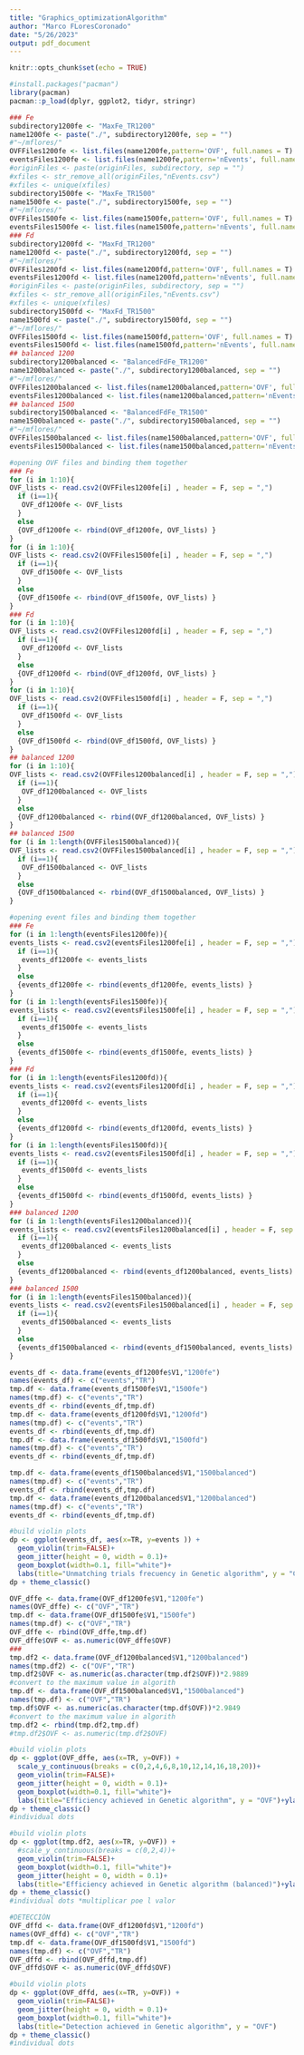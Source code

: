 ```yaml
---
title: "Graphics_optimizationAlgorithm"
author: "Marco FLoresCoronado"
date: "5/26/2023"
output: pdf_document
---
```


```r
knitr::opts_chunk$set(echo = TRUE)
```

```r
#install.packages("pacman")
library(pacman)
pacman::p_load(dplyr, ggplot2, tidyr, stringr)
```

```r
### Fe
subdirectory1200fe <- "MaxFe_TR1200"
name1200fe <- paste("./", subdirectory1200fe, sep = "")
#"~/mflores/"
OVFFiles1200fe <- list.files(name1200fe,pattern='OVF', full.names = T)
eventsFiles1200fe <- list.files(name1200fe,pattern='nEvents', full.names = T)
#originFiles <- paste(originFiles, subdirectory, sep = "")
#xfiles <- str_remove_all(originFiles,"nEvents.csv")
#xfiles <- unique(xfiles)
subdirectory1500fe <- "MaxFe_TR1500"
name1500fe <- paste("./", subdirectory1500fe, sep = "")
#"~/mflores/"
OVFFiles1500fe <- list.files(name1500fe,pattern='OVF', full.names = T)
eventsFiles1500fe <- list.files(name1500fe,pattern='nEvents', full.names = T)
### Fd
subdirectory1200fd <- "MaxFd_TR1200"
name1200fd <- paste("./", subdirectory1200fd, sep = "")
#"~/mflores/"
OVFFiles1200fd <- list.files(name1200fd,pattern='OVF', full.names = T)
eventsFiles1200fd <- list.files(name1200fd,pattern='nEvents', full.names = T)
#originFiles <- paste(originFiles, subdirectory, sep = "")
#xfiles <- str_remove_all(originFiles,"nEvents.csv")
#xfiles <- unique(xfiles)
subdirectory1500fd <- "MaxFd_TR1500"
name1500fd <- paste("./", subdirectory1500fd, sep = "")
#"~/mflores/"
OVFFiles1500fd <- list.files(name1500fd,pattern='OVF', full.names = T)
eventsFiles1500fd <- list.files(name1500fd,pattern='nEvents', full.names = T)
## balanced 1200
subdirectory1200balanced <- "BalancedFdFe_TR1200"
name1200balanced <- paste("./", subdirectory1200balanced, sep = "")
#"~/mflores/"
OVFFiles1200balanced <- list.files(name1200balanced,pattern='OVF', full.names = T)
eventsFiles1200balanced <- list.files(name1200balanced,pattern='nEvents', full.names = T)
## balanced 1500
subdirectory1500balanced <- "BalancedFdFe_TR1500"
name1500balanced <- paste("./", subdirectory1500balanced, sep = "")
#"~/mflores/"
OVFFiles1500balanced <- list.files(name1500balanced,pattern='OVF', full.names = T)
eventsFiles1500balanced <- list.files(name1500balanced,pattern='nEvents', full.names = T)
```

```r
#opening OVF files and binding them together
### Fe
for (i in 1:10){
OVF_lists <- read.csv2(OVFFiles1200fe[i] , header = F, sep = ",")
  if (i==1){
   OVF_df1200fe <- OVF_lists
  }
  else
  {OVF_df1200fe <- rbind(OVF_df1200fe, OVF_lists) }
}
for (i in 1:10){
OVF_lists <- read.csv2(OVFFiles1500fe[i] , header = F, sep = ",")
  if (i==1){
   OVF_df1500fe <- OVF_lists
  }
  else
  {OVF_df1500fe <- rbind(OVF_df1500fe, OVF_lists) }
}
### Fd
for (i in 1:10){
OVF_lists <- read.csv2(OVFFiles1200fd[i] , header = F, sep = ",")
  if (i==1){
   OVF_df1200fd <- OVF_lists
  }
  else
  {OVF_df1200fd <- rbind(OVF_df1200fd, OVF_lists) }
}
for (i in 1:10){
OVF_lists <- read.csv2(OVFFiles1500fd[i] , header = F, sep = ",")
  if (i==1){
   OVF_df1500fd <- OVF_lists
  }
  else
  {OVF_df1500fd <- rbind(OVF_df1500fd, OVF_lists) }
}
## balanced 1200
for (i in 1:10){
OVF_lists <- read.csv2(OVFFiles1200balanced[i] , header = F, sep = ",")
  if (i==1){
   OVF_df1200balanced <- OVF_lists
  }
  else
  {OVF_df1200balanced <- rbind(OVF_df1200balanced, OVF_lists) }
}
## balanced 1500
for (i in 1:length(OVFFiles1500balanced)){
OVF_lists <- read.csv2(OVFFiles1500balanced[i] , header = F, sep = ",")
  if (i==1){
   OVF_df1500balanced <- OVF_lists
  }
  else
  {OVF_df1500balanced <- rbind(OVF_df1500balanced, OVF_lists) }
}
```

```r
#opening event files and binding them together
### Fe
for (i in 1:length(eventsFiles1200fe)){
events_lists <- read.csv2(eventsFiles1200fe[i] , header = F, sep = ",")
  if (i==1){
   events_df1200fe <- events_lists
  }
  else
  {events_df1200fe <- rbind(events_df1200fe, events_lists) }
}
for (i in 1:length(eventsFiles1500fe)){
events_lists <- read.csv2(eventsFiles1500fe[i] , header = F, sep = ",")
  if (i==1){
   events_df1500fe <- events_lists
  }
  else
  {events_df1500fe <- rbind(events_df1500fe, events_lists) }
}
### Fd
for (i in 1:length(eventsFiles1200fd)){
events_lists <- read.csv2(eventsFiles1200fd[i] , header = F, sep = ",")
  if (i==1){
   events_df1200fd <- events_lists
  }
  else
  {events_df1200fd <- rbind(events_df1200fd, events_lists) }
}
for (i in 1:length(eventsFiles1500fd)){
events_lists <- read.csv2(eventsFiles1500fd[i] , header = F, sep = ",")
  if (i==1){
   events_df1500fd <- events_lists
  }
  else
  {events_df1500fd <- rbind(events_df1500fd, events_lists) }
}
### balanced 1200
for (i in 1:length(eventsFiles1200balanced)){
events_lists <- read.csv2(eventsFiles1200balanced[i] , header = F, sep = ",")
  if (i==1){
   events_df1200balanced <- events_lists
  }
  else
  {events_df1200balanced <- rbind(events_df1200balanced, events_lists) }
}
### balanced 1500
for (i in 1:length(eventsFiles1500balanced)){
events_lists <- read.csv2(eventsFiles1500balanced[i] , header = F, sep = ",")
  if (i==1){
   events_df1500balanced <- events_lists
  }
  else
  {events_df1500balanced <- rbind(events_df1500balanced, events_lists) }
}
```

```r
events_df <- data.frame(events_df1200fe$V1,"1200fe")
names(events_df) <- c("events","TR")
tmp.df <- data.frame(events_df1500fe$V1,"1500fe")
names(tmp.df) <- c("events","TR")
events_df <- rbind(events_df,tmp.df)
tmp.df <- data.frame(events_df1200fd$V1,"1200fd")
names(tmp.df) <- c("events","TR")
events_df <- rbind(events_df,tmp.df)
tmp.df <- data.frame(events_df1500fd$V1,"1500fd")
names(tmp.df) <- c("events","TR")
events_df <- rbind(events_df,tmp.df)

tmp.df <- data.frame(events_df1500balanced$V1,"1500balanced")
names(tmp.df) <- c("events","TR")
events_df <- rbind(events_df,tmp.df)
tmp.df <- data.frame(events_df1200balanced$V1,"1200balanced")
names(tmp.df) <- c("events","TR")
events_df <- rbind(events_df,tmp.df)
```

```r
#build violin plots 
dp <- ggplot(events_df, aes(x=TR, y=events )) + 
  geom_violin(trim=FALSE)+
  geom_jitter(height = 0, width = 0.1)+
  geom_boxplot(width=0.1, fill="white")+
  labs(title="Unmatching trials frecuency in Genetic algorithm", y = "Control trials excess")
dp + theme_classic()
```
```r
OVF_dffe <- data.frame(OVF_df1200fe$V1,"1200fe")
names(OVF_dffe) <- c("OVF","TR")
tmp.df <- data.frame(OVF_df1500fe$V1,"1500fe")
names(tmp.df) <- c("OVF","TR")
OVF_dffe <- rbind(OVF_dffe,tmp.df)
OVF_dffe$OVF <- as.numeric(OVF_dffe$OVF)
###
tmp.df2 <- data.frame(OVF_df1200balanced$V1,"1200balanced")
names(tmp.df2) <- c("OVF","TR")
tmp.df2$OVF <- as.numeric(as.character(tmp.df2$OVF))*2.9889
#convert to the maximum value in algorith
tmp.df <- data.frame(OVF_df1500balanced$V1,"1500balanced")
names(tmp.df) <- c("OVF","TR")
tmp.df$OVF <- as.numeric(as.character(tmp.df$OVF))*2.9849
#convert to the maximum value in algorith
tmp.df2 <- rbind(tmp.df2,tmp.df)
#tmp.df2$OVF <- as.numeric(tmp.df2$OVF)
```

```r
#build violin plots 
dp <- ggplot(OVF_dffe, aes(x=TR, y=OVF)) + 
  scale_y_continuous(breaks = c(0,2,4,6,8,10,12,14,16,18,20))+
  geom_violin(trim=FALSE)+
  geom_jitter(height = 0, width = 0.1)+
  geom_boxplot(width=0.1, fill="white")+
  labs(title="Efficiency achieved in Genetic algorithm", y = "OVF")+ylab("Efficciency to measure cannonical HRF")
dp + theme_classic()
#individual dots
```

```r
#build violin plots 
dp <- ggplot(tmp.df2, aes(x=TR, y=OVF)) + 
  #scale_y_continuous(breaks = c(0,2,4))+
  geom_violin(trim=FALSE)+
  geom_boxplot(width=0.1, fill="white")+
  geom_jitter(height = 0, width = 0.1)+
  labs(title="Efficiency achieved in Genetic algorithm (balanced)")+ylab("Efficciency to measure cannonical HRF")
dp + theme_classic()
#individual dots *multiplicar poe l valor 
```

```r
#DETECCIÓN
OVF_dffd <- data.frame(OVF_df1200fd$V1,"1200fd")
names(OVF_dffd) <- c("OVF","TR")
tmp.df <- data.frame(OVF_df1500fd$V1,"1500fd")
names(tmp.df) <- c("OVF","TR")
OVF_dffd <- rbind(OVF_dffd,tmp.df)
OVF_dffd$OVF <- as.numeric(OVF_dffd$OVF)
```
```r
#build violin plots 
dp <- ggplot(OVF_dffd, aes(x=TR, y=OVF)) + 
  geom_violin(trim=FALSE)+
  geom_jitter(height = 0, width = 0.1)+
  geom_boxplot(width=0.1, fill="white")+
  labs(title="Detection achieved in Genetic algorithm", y = "OVF")
dp + theme_classic()
#individual dots
```

